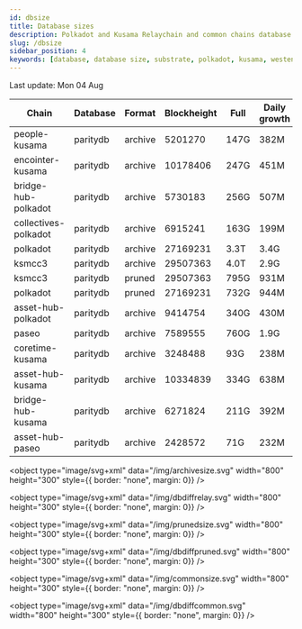 ```yaml
---
id: dbsize
title: Database sizes
description: Polkadot and Kusama Relaychain and common chains database sizes
slug: /dbsize
sidebar_position: 4
keywords: [database, database size, substrate, polkadot, kusama, westend]
---
```



Last update: Mon 04 Aug

| Chain    | Database   | Format | Blockheight | Full         | Daily growth |
| ------------------------| ----------- | -------- | ------- | ---------- | ----- | 
| people-kusama | paritydb | archive | 5201270 | 147G | 382M |
| encointer-kusama | paritydb | archive | 10178406 | 247G | 451M |
| bridge-hub-polkadot | paritydb | archive | 5730183 | 256G | 507M |
| collectives-polkadot | paritydb | archive | 6915241 | 163G | 199M |
| polkadot | paritydb | archive | 27169231 | 3.3T | 3.4G |
| ksmcc3 | paritydb | archive | 29507363 | 4.0T | 2.9G |
| ksmcc3 | paritydb | pruned | 29507363 | 795G | 931M |
| polkadot | paritydb | pruned | 27169231 | 732G | 944M |
| asset-hub-polkadot | paritydb | archive | 9414754 | 340G | 430M |
| paseo | paritydb | archive | 7589555 | 760G | 1.9G |
| coretime-kusama | paritydb | archive | 3248488 | 93G | 238M |
| asset-hub-kusama | paritydb | archive | 10334839 | 334G | 638M |
| bridge-hub-kusama | paritydb | archive | 6271824 | 211G | 392M |
| asset-hub-paseo | paritydb | archive | 2428572 | 71G | 232M |
<object type="image/svg+xml" data="/img/archivesize.svg" width="800" height="300" style={{ border: "none", margin: 0}} />

<object type="image/svg+xml" data="/img/dbdiffrelay.svg" width="800" height="300" style={{ border: "none", margin: 0}} />

<object type="image/svg+xml" data="/img/prunedsize.svg" width="800" height="300" style={{ border: "none", margin: 0}} />

<object type="image/svg+xml" data="/img/dbdiffpruned.svg" width="800" height="300" style={{ border: "none", margin: 0}} />

<object type="image/svg+xml" data="/img/commonsize.svg" width="800" height="300" style={{ border: "none", margin: 0}} />

<object type="image/svg+xml" data="/img/dbdiffcommon.svg" width="800" height="300" style={{ border: "none", margin: 0}} />

